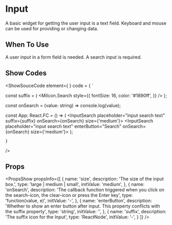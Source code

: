 
# Input
A basic widget for getting the user input is a text field. Keyboard and mouse can be used for providing or changing data.

## When To Use
A user input in a form field is needed.
A search input is required.

<InputSearch placeholder="input search text"></InputSearch>

## Show Codes
<ShowSouceCode
   element={
        <InputApp />
    }
    code = {
    `

const suffix = (
  <MiIcon.Search
    style={{
      fontSize: 16,
      color: '#1890ff',
    }}
  />
);

const onSearch = (value: string) => console.log(value);

const App: React.FC = () => (
  <InputSearch placeholder="input search text" suffix={suffix} onSearch={onSearch} size={'medium'}></InputSearch>
  <InputSearch placeholder="input search text" enterButton="Search" onSearch={onSearch} size={'medium'}></InputSearch>
);

    }
/>

## Props
<PropsShow propsInfo={[
  {
    name: 'size',
    description: 'The size of the input box.',
    type: 'large | medium | small',
    initValue: 'medium',
  },
  {
    name: 'onSearch',
    description: 'The callback function triggered when you click on the search-icon, the clear-icon or press the Enter key',
    type: 'function(value, e)',
    initValue: '-',
  },
  {
    name: 'enterButton',
    description: 'Whether to show an enter button after input. This property conflicts with the suffix property',
    type: 'string',
    initValue: '',
  },
  {
    name: 'suffix',
    description: 'The suffix icon for the Input',
    type: 'ReactNode',
    initValue: '-',
  }
]} />

